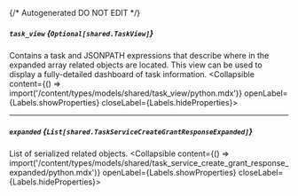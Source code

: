 {/* Autogenerated DO NOT EDIT  */}

##### `task_view` *{`Optional[shared.TaskView]`}*
Contains a task and JSONPATH expressions that describe where in the expanded array related objects are located. This view can be used to display a fully\-detailed dashboard of task information.
<Collapsible content={() => import('/content/types/models/shared/task_view/python.mdx')} openLabel={Labels.showProperties} closeLabel={Labels.hideProperties}>
</Collapsible>

---
##### `expanded` *{`List[shared.TaskServiceCreateGrantResponseExpanded]`}*
List of serialized related objects.
<Collapsible content={() => import('/content/types/models/shared/task_service_create_grant_response_expanded/python.mdx')} openLabel={Labels.showProperties} closeLabel={Labels.hideProperties}>
</Collapsible>


